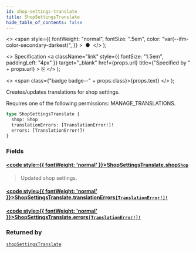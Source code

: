```yaml
---
id: shop-settings-translate
title: ShopSettingsTranslate
hide_table_of_contents: false
---
```


  <>
    <span
      style={{
        fontWeight: "normal",
        fontSize: ".5em",
        color: "var(--ifm-color-secondary-darkest)",
      }}
    >
      &nbsp;●&nbsp;
    </span>
  </>
);

  <>
    Specification
    <a
      className="link"
      style={{ fontSize: "1.5em", paddingLeft: "4px" }}
      target="\_blank"
      href={props.url}
      title={"Specified by " + props.url}
    >
      ⎘
    </a>
  </>
);

  <>
    <span class={"badge badge--" + props.class}>{props.text}</span>
  </>
);

Creates/updates translations for shop settings.

Requires one of the following permissions: MANAGE_TRANSLATIONS.

```graphql
type ShopSettingsTranslate {
  shop: Shop
  translationErrors: [TranslationError!]!
  errors: [TranslationError!]!
}
```

### Fields

#### [<code style={{ fontWeight: 'normal' }}>ShopSettingsTranslate.<b>shop</b></code>](#)<Bullet />[`Shop`](../../../developer/api-reference/objects/shop) <Badge class="secondary" text="object"/>

> Updated shop settings.

#### [<code style={{ fontWeight: 'normal' }}>ShopSettingsTranslate.<b>translationErrors</b></code>](#)<Bullet />[`[TranslationError!]!`](../../../developer/api-reference/objects/translation-error) <Badge class="secondary" text="non-null"/> <Badge class="secondary" text="object"/>

>

#### [<code style={{ fontWeight: 'normal' }}>ShopSettingsTranslate.<b>errors</b></code>](#)<Bullet />[`[TranslationError!]!`](../../../developer/api-reference/objects/translation-error) <Badge class="secondary" text="non-null"/> <Badge class="secondary" text="object"/>

>

### Returned by

[`shopSettingsTranslate`](../../../developer/api-reference/mutations/shop-settings-translate) <Badge class="secondary" text="mutation"/>
